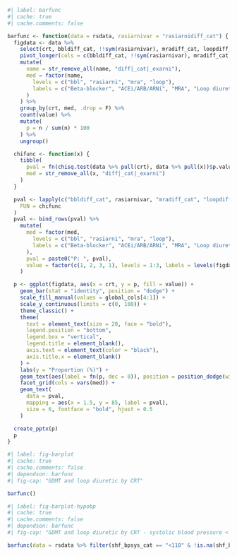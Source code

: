 ```r
#| label: barfunc
#| cache: true
#| cache.comments: false

barfunc <- function(data = rsdata, rasiarnivar = "rasiarnidiff_cat") {
  figdata <- data %>%
    select(crt, bbldiff_cat, !!sym(rasiarnivar), mradiff_cat, loopdiff_cat) %>%
    pivot_longer(cols = c(bbldiff_cat, !!sym(rasiarnivar), mradiff_cat, loopdiff_cat)) %>%
    mutate(
      name = str_remove_all(name, "diff|_cat|_exarni"),
      med = factor(name,
        levels = c("bbl", "rasiarni", "mra", "loop"),
        labels = c("Beta-blocker", "ACEi/ARB/ARNi", "MRA", "Loop diuretic")
      )
    ) %>%
    group_by(crt, med, .drop = F) %>%
    count(value) %>%
    mutate(
      p = n / sum(n) * 100
    ) %>%
    ungroup()

  chifunc <- function(x) {
    tibble(
      pval = fn(chisq.test(data %>% pull(crt), data %>% pull(x))$p.value, p = T, dig = 3),
      med = str_remove_all(x, "diff|_cat|_exarni")
    )
  }

  pval <- lapply(c("bbldiff_cat", rasiarnivar, "mradiff_cat", "loopdiff_cat"),
    FUN = chifunc
  )
  pval <- bind_rows(pval) %>%
    mutate(
      med = factor(med,
        levels = c("bbl", "rasiarni", "mra", "loop"),
        labels = c("Beta-blocker", "ACEi/ARB/ARNi", "MRA", "Loop diuretic")
      ),
      pval = paste0("P: ", pval),
      value = factor(c(1, 2, 3, 1), levels = 1:3, labels = levels(figdata$value))
    )

  p <- ggplot(figdata, aes(x = crt, y = p, fill = value)) +
    geom_bar(stat = "identity", position = "dodge") +
    scale_fill_manual(values = global_cols[4:1]) +
    scale_y_continuous(limits = c(0, 100)) +
    theme_classic() +
    theme(
      text = element_text(size = 20, face = "bold"),
      legend.position = "bottom",
      legend.box = "vertical",
      legend.title = element_blank(),
      axis.text = element_text(color = "black"),
      axis.title.x = element_blank()
    ) +
    labs(y = "Proportion (%)") +
    geom_text(aes(label = fn(p, dec = 0)), position = position_dodge(width = 0.9), vjust = -0.25, size = 6, fontface = "bold") +
    facet_grid(cols = vars(med)) +
    geom_text(
      data = pval,
      mapping = aes(x = 1.5, y = 85, label = pval),
      size = 6, fontface = "bold", hjust = 0.5
    )

  create_pptx(p)
  p
}
```

```r
#| label: fig-barplot
#| cache: true
#| cache.comments: false
#| dependson: barfunc
#| fig-cap: "GDMT and loop diuretic by CRT"

barfunc()
```

```r
#| label: fig-barplot-hypobp
#| cache: true
#| cache.comments: false
#| dependson: barfunc
#| fig-cap: "GDMT and loop diuretic by CRT - systolic blood pressure < 110 (mmHg)"

barfunc(data = rsdata %>% filter(shf_bpsys_cat == "<110" & !is.na(shf_bpsys_cat)))
```
